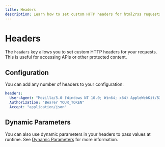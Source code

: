 ```yaml
---
title: Headers
description: Learn how to set custom HTTP headers for html2rss requests
---
```


# Headers

The `headers` key allows you to set custom HTTP headers for your requests. This is useful for accessing APIs or other protected content.

## Configuration

You can add any number of headers to your configuration:

```yaml
headers:
  User-Agent: "Mozilla/5.0 (Windows NT 10.0; Win64; x64) AppleWebKit/537.36 (KHTML, like Gecko) Chrome/91.0.4472.124 Safari/537.36"
  Authorization: "Bearer YOUR_TOKEN"
  Accept: "application/json"
```

## Dynamic Parameters

You can also use dynamic parameters in your headers to pass values at runtime. See [Dynamic Parameters](/ruby-gem/how-to/dynamic-parameters) for more information.
